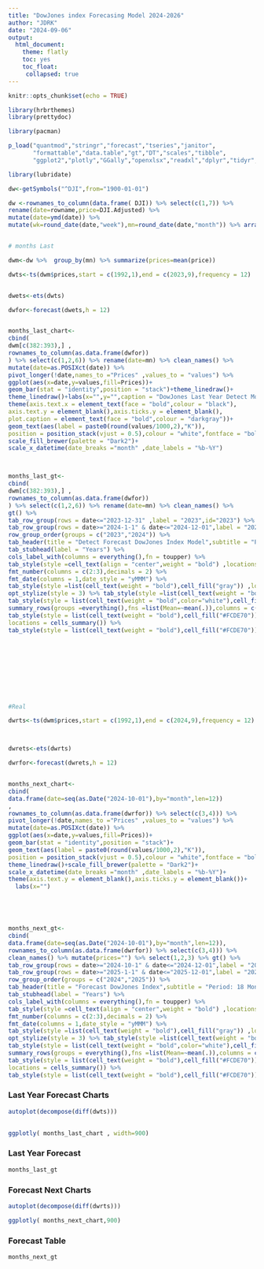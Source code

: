 ```yaml
---
title: "DowJones index Forecasing Model 2024-2026"
author: "JDRK"
date: "2024-09-06"
output: 
  html_document:
    theme: flatly
    toc: yes
    toc_float: 
     collapsed: true
---
```


```r
knitr::opts_chunk$set(echo = TRUE)
```

```r
library(hrbrthemes)
library(prettydoc)

library(pacman)

p_load("quantmod","stringr","forecast","tseries","janitor",
       "formattable","data.table","gt","DT","scales","tibble",
       "ggplot2","plotly","GGally","openxlsx","readxl","dplyr","tidyr","lubridate")

library(lubridate)

dw<-getSymbols("^DJI",from="1900-01-01")

dw <-rownames_to_column(data.frame( DJI)) %>% select(c(1,7)) %>% 
rename(date=rowname,price=DJI.Adjusted) %>% 
mutate(date=ymd(date)) %>% 
mutate(wk=round_date(date,"week"),mn=round_date(date,"month")) %>% arrange(date)


# months Last

dwm<-dw %>%  group_by(mn) %>% summarize(prices=mean(price))

dwts<-ts(dwm$prices,start = c(1992,1),end = c(2023,9),frequency = 12)


dwets<-ets(dwts)

dwfor<-forecast(dwets,h = 12)


months_last_chart<-
cbind(
dwm[c(382:393),] ,
rownames_to_column(as.data.frame(dwfor))
) %>% select(c(1,2,6)) %>% rename(date=mn) %>% clean_names() %>% 
mutate(date=as.POSIXct(date)) %>% 
pivot_longer(!date,names_to ="Prices" ,values_to = "values") %>% 
ggplot(aes(x=date,y=values,fill=Prices))+
geom_bar(stat = "identity",position = "stack")+theme_linedraw()+
theme_linedraw()+labs(x="",y="",caption = "DowJones Last Year Detect Model.")+
theme(axis.text.x = element_text(face = "bold",colour = "black"),
axis.text.y = element_blank(),axis.ticks.y = element_blank(),
plot.caption = element_text(face = "bold",colour = "darkgray"))+
geom_text(aes(label = paste0(round(values/1000,2),"K")),
position = position_stack(vjust = 0.5),colour = "white",fontface = "bold")+
scale_fill_brewer(palette = "Dark2")+
scale_x_datetime(date_breaks ="month" ,date_labels = "%b-%Y")



months_last_gt<-
cbind(
dwm[c(382:393),] ,
rownames_to_column(as.data.frame(dwfor))
) %>% select(c(1,2,6)) %>% rename(date=mn) %>% clean_names() %>% 
gt() %>%
tab_row_group(rows = date<="2023-12-31" ,label = "2023",id="2023") %>% 
tab_row_group(rows = date>="2024-1-1" & date<="2024-12-01",label = "2024",id="2024") %>% 
row_group_order(groups = c("2023","2024")) %>% 
tab_header(title = "Detect Forecast DowJones Index Model",subtitle = "Period: 12 Months Last.") %>% 
tab_stubhead(label = "Years") %>% 
cols_label_with(columns = everything(),fn = toupper) %>% 
tab_style(style =cell_text(align = "center",weight = "bold") ,locations = cells_body()) %>% 
fmt_number(columns = c(2:3),decimals = 2) %>%
fmt_date(columns = 1,date_style = "yMMM") %>% 
tab_style(style =list(cell_text(weight = "bold"),cell_fill("gray")) ,locations = cells_row_groups()) %>% 
opt_stylize(style = 3) %>% tab_style(style =list(cell_text(weight = "bold")) ,locations = cells_column_labels()) %>% 
tab_style(style = list(cell_text(weight = "bold",color="white"),cell_fill("#A04747")),locations = cells_title()) %>% 
summary_rows(groups =everything(),fns =list(Mean=~mean(.)),columns = c(2,3)) %>% 
tab_style(style = list(cell_text(weight = "bold"),cell_fill("#FCDE70")),
locations = cells_summary()) %>% 
tab_style(style = list(cell_text(weight = "bold"),cell_fill("#FCDE70")),locations = cells_stub_summary())  










#Real

dwrts<-ts(dwm$prices,start = c(1992,1),end = c(2024,9),frequency = 12)



dwrets<-ets(dwrts)

dwrfor<-forecast(dwrets,h = 12)


months_next_chart<-
cbind(
data.frame(date=seq(as.Date("2024-10-01"),by="month",len=12))
,
rownames_to_column(as.data.frame(dwrfor)) %>% select(c(3,4))) %>% 
pivot_longer(!date,names_to ="Prices" ,values_to = "values") %>%
mutate(date=as.POSIXct(date)) %>% 
ggplot(aes(x=date,y=values,fill=Prices))+
geom_bar(stat = "identity",position = "stack")+
geom_text(aes(label = paste0(round(values/1000,2),"K")),
position = position_stack(vjust = 0.5),colour = "white",fontface = "bold")+
theme_linedraw()+scale_fill_brewer(palette = "Dark2")+
scale_x_datetime(date_breaks ="month" ,date_labels = "%b-%Y")+
theme(axis.text.y = element_blank(),axis.ticks.y = element_blank())+
  labs(x="") 





months_next_gt<-
cbind(
data.frame(date=seq(as.Date("2024-10-01"),by="month",len=12)),
rownames_to_column(as.data.frame(dwrfor)) %>% select(c(3,4))) %>% 
clean_names() %>% mutate(prices="") %>% select(1,2,3) %>% gt() %>%
tab_row_group(rows = date>="2024-10-1" & date<="2024-12-01",label = "2024",id="2024") %>% 
tab_row_group(rows = date>="2025-1-1" & date<="2025-12-01",label = "2025",id="2025") %>% 
row_group_order(groups = c("2024","2025")) %>% 
tab_header(title = "Forecast DowJones Index",subtitle = "Period: 18 Months Next.") %>% 
tab_stubhead(label = "Years") %>% 
cols_label_with(columns = everything(),fn = toupper) %>% 
tab_style(style =cell_text(align = "center",weight = "bold") ,locations = cells_body()) %>% 
fmt_number(columns = c(2:3),decimals = 2) %>%
fmt_date(columns = 1,date_style = "yMMM") %>% 
tab_style(style =list(cell_text(weight = "bold"),cell_fill("gray")) ,locations = cells_row_groups()) %>% 
opt_stylize(style = 3) %>% tab_style(style =list(cell_text(weight = "bold")) ,locations = cells_column_labels()) %>% 
tab_style(style = list(cell_text(weight = "bold",color="white"),cell_fill("#A04747")),locations = cells_title()) %>% 
summary_rows(groups = everything(),fns =list(Mean=~mean(.)),columns = c(2,3)) %>% 
tab_style(style = list(cell_text(weight = "bold"),cell_fill("#FCDE70")),
locations = cells_summary()) %>% 
tab_style(style = list(cell_text(weight = "bold"),cell_fill("#FCDE70")),locations = cells_stub_summary())  

```


### Last Year Forecast Charts

```r
autoplot(decompose(diff(dwts)))
         
```


```r
ggplotly( months_last_chart , width=900)
```



### Last Year Forecast
```r
months_last_gt
```


### Forecast Next Charts

```r

autoplot(decompose(diff(dwrts)))

```



```r
ggplotly( months_next_chart,900)
```

### Forecast Table  
```r
months_next_gt
```

